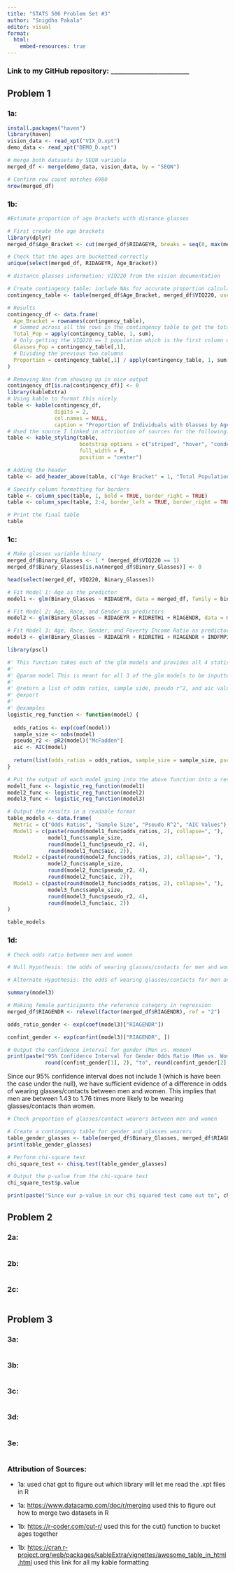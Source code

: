 ```yaml
---
title: "STATS 506 Problem Set #3"
author: "Snigdha Pakala"
editor: visual
format:
  html:
    embed-resources: true
---
```


### Link to my GitHub repository: \_\_\_\_\_\_\_\_\_\_\_\_\_\_\_\_\_\_\_\_\_\_\_

## Problem 1

### 1a:

```r
install.packages("haven")
library(haven)
vision_data <- read_xpt("VIX_D.xpt")
demo_data <- read_xpt("DEMO_D.xpt")

# merge both datasets by SEQN variable
merged_df <- merge(demo_data, vision_data, by = "SEQN")

# Confirm row count matches 6980
nrow(merged_df)
```

### 1b:

```r
#Estimate proportion of age brackets with distance glasses

# First create the age brackets
library(dplyr)
merged_df$Age_Bracket <- cut(merged_df$RIDAGEYR, breaks = seq(0, max(merged_df$RIDAGEYR, na.rm = TRUE) + 10, by = 10), right = FALSE)

# Check that the ages are bucketted correctly
unique(select(merged_df, RIDAGEYR, Age_Bracket))

# distance glasses information: VIQ220 from the vision documentation

# Create contingency table; include NAs for accurate proportion calculations
contingency_table <- table(merged_df$Age_Bracket, merged_df$VIQ220, useNA = "ifany")

# Results
contingency_df <- data.frame(
  Age_Bracket = rownames(contingency_table),
  # Summed across all the rows in the contingency table to get the totals per age bracket
  Total_Pop = apply(contingency_table, 1, sum),
  # Only getting the VIQ220 == 1 population which is the first column of my table
  Glasses_Pop = contingency_table[,1],
  # Dividing the previous two columns
  Proportion = contingency_table[,1] / apply(contingency_table, 1, sum), row.names = NULL
)

# Removing Nas from showing up in nice output
contingency_df[is.na(contingency_df)] <- 0
library(kableExtra)
# Using kable to format this nicely
table <- kable(contingency_df, 
               digits = 2, 
               col.names = NULL, 
               caption = "Proportion of Individuals with Glasses by Age Bracket")
# Used the source I linked in attribution of sources for the following:
table <- kable_styling(table, 
                       bootstrap_options = c("striped", "hover", "condensed", "responsive"), 
                       full_width = F, 
                       position = "center")

# Adding the header
table <- add_header_above(table, c("Age Bracket" = 1, "Total Population" = 1, "Glasses Population" = 1, "Glasses Proportion" = 1))

# Specify column formatting for borders
table <- column_spec(table, 1, bold = TRUE, border_right = TRUE)
table <- column_spec(table, 2:4, border_left = TRUE, border_right = TRUE)

# Print the final table
table

```

### 1c:

```r
# Make glasses variable binary 
merged_df$Binary_Glasses <- 1 * (merged_df$VIQ220 == 1)
merged_df$Binary_Glasses[is.na(merged_df$Binary_Glasses)] <- 0

head(select(merged_df, VIQ220, Binary_Glasses))

# Fit Model 1: Age as the predictor
model1 <- glm(Binary_Glasses ~ RIDAGEYR, data = merged_df, family = binomial)

# Fit Model 2: Age, Race, and Gender as predictors
model2 <- glm(Binary_Glasses ~ RIDAGEYR + RIDRETH1 + RIAGENDR, data = merged_df, family = binomial)

# Fit Model 3: Age, Race, Gender, and Poverty Income Ratio as predictors
model3 <- glm(Binary_Glasses ~ RIDAGEYR + RIDRETH1 + RIAGENDR + INDFMPIR, data = merged_df, family = binomial)

library(pscl)

#' This function takes each of the glm models and provides all 4 statistics requested in the question
#'
#' @param model This is meant for all 3 of the glm models to be inputted
#'
#' @return a list of odds ratios, sample side, pseudo r^2, and aic values for each model input
#' @export
#'
#' @examples
logistic_reg_function <- function(model) {
  
  odds_ratios <- exp(coef(model))  
  sample_size <- nobs(model)  
  pseudo_r2 <- pR2(model)["McFadden"]  
  aic <- AIC(model)
  
  return(list(odds_ratios = odds_ratios, sample_size = sample_size, pseudo_r2 = pseudo_r2, aic = aic))
}

# Put the output of each model going into the above function into a respective object
model1_func <- logistic_reg_function(model1)
model2_func <- logistic_reg_function(model2)
model3_func <- logistic_reg_function(model3)

# Output the results in a readable format
table_models <- data.frame(
  Metric = c("Odds Ratios", "Sample Size", "Pseudo R^2", "AIC Values"),
  Model1 = c(paste(round(model1_func$odds_ratios, 2), collapse=", "), 
             model1_func$sample_size, 
             round(model1_func$pseudo_r2, 4), 
             round(model1_func$aic, 2)),
  Model2 = c(paste(round(model2_func$odds_ratios, 2), collapse=", "), 
             model2_func$sample_size, 
             round(model2_func$pseudo_r2, 4), 
             round(model2_func$aic, 2)),
  Model3 = c(paste(round(model3_func$odds_ratios, 2), collapse=", "), 
             model3_func$sample_size, 
             round(model3_func$pseudo_r2, 4), 
             round(model3_func$aic, 2))
)

table_models

```

### 1d:

```r
# Check odds ratio between men and women

# Null Hypothesis: the odds of wearing glasses/contacts for men and women are the same (odds ratio is 1)

# Alternate Hypothesis: the odds of wearing glasses/contacts for men and women are not the same (odds ratio is not 1)

summary(model3)

# Making female participants the reference category in regression
merged_df$RIAGENDR <- relevel(factor(merged_df$RIAGENDR), ref = "2")

odds_ratio_gender <- exp(coef(model3)["RIAGENDR"])

confint_gender <- exp(confint(model3)["RIAGENDR", ])

# Output the confidence interval for gender (Men vs. Women)
print(paste("95% Confidence Interval for Gender Odds Ratio (Men vs. Women):", 
            round(confint_gender[1], 2), "to", round(confint_gender[2], 2)))

```

Since our 95% confidence interval does not include 1 (which is have been the case under the null), we have sufficient evidence of a difference in odds of wearing glasses/contacts between men and women. This implies that men are between 1.43 to 1.76 times more likely to be wearing glasses/contacts than women.

```r
# Check proportion of glasses/contact wearers between men and women

# Create a contingency table for gender and glasses wearers
table_gender_glasses <- table(merged_df$Binary_Glasses, merged_df$RIAGENDR)
print(table_gender_glasses)

# Perform chi-square test
chi_square_test <- chisq.test(table_gender_glasses)

# Output the p-value from the chi-square test
chi_square_test$p.value

print(paste("Since our p-value in our chi squared test came out to", chi_square_test$p.value, "we see evidence that the proportion of glasses/contact lens wearers differs significantly between men and women , as this value is lower than our significance level of alpha = 0.05"))

```

## Problem 2

### 2a:

```r

```

### 2b:

```r

```

### 2c:

```r
```

## Problem 3

### 3a:

```r

```

### 3b:

```r

```

### 3c:

```r

```

### 3d:

```r

```

### 3e:

```r

```

### Attribution of Sources:

-   1a: used chat gpt to figure out which library will let me read the .xpt files in R

-   1a: <https://www.datacamp.com/doc/r/merging> used this to figure out how to merge two datasets in R

-   1b: <https://r-coder.com/cut-r/> used this for the cut() function to bucket ages together

-   1b: <https://cran.r-project.org/web/packages/kableExtra/vignettes/awesome_table_in_html.html> used this link for all my kable formatting
